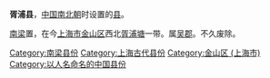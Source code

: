 '''胥浦县'''，[[中国|中国]][[南北朝|南北朝]]时设置的[[县|县]]。

[[南梁|南梁]]置，在今[[上海市|上海市]][[金山区_(上海市)|金山区]]西北[[胥浦塘|胥浦塘]]一带。属[[吴郡|吴郡]]。不久废除。

{{1949年以前上海已撤销县级以上行政区}}
{{南朝行政区划小作品}}
{{DEFAULTSORT:X}}
[[Category:南梁县份|Category:南梁县份]]
[[Category:上海古代县份|Category:上海古代县份]]
[[Category:金山区_(上海市)|Category:金山区 (上海市)]]
[[Category:以人名命名的中国县份|Category:以人名命名的中国县份]]